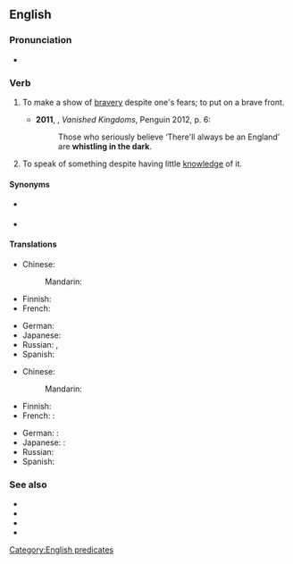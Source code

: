 ==English==

===Pronunciation===
* {{audio|En-au-whistle in the dark.ogg|Audio (AU)|lang=en}}

===Verb===
{{head|en|verb}}

# {{lb|en|colloquial}} To make a show of [[bravery]] despite one's fears; to put on a brave front.
#* '''2011''', {{w|Norman Davies}}, ''Vanished Kingdoms'', Penguin 2012, p. 6:
#*: Those who seriously believe ‘There'll always be an England’ are '''whistling in the dark'''.
# {{lb|en|idiomatic|US}} To speak of something despite having little [[knowledge]] of it.

====Synonyms====
* {{sense|make a show of bravery}} {{l|en|whistle past the graveyard}}
* {{sense|speak of something without knowledge}} {{l|en|talk through one's hat}}

====Translations====
{{trans-top|make a show of bravery}}
* Chinese:
*: Mandarin: {{t+|cmn|壮胆|sc=Hani}}
* Finnish: {{t|fi|vislailla}}
* French: {{t-needed|fr}}
{{trans-mid}}
* German: {{t|de|im Dunkeln pfeifen}}
* Japanese: {{t-needed|ja}}
* Russian: {{t+|ru|бодри́ться}}, {{t|ru|напускать на себя́ споко́йствие}}
* Spanish: {{t|es|[[poner]] [[buena]] [[cara]]}}
{{trans-bottom}}

{{trans-top|speak without knowledge}}
* Chinese:
*: Mandarin: {{t|cmn|乱猜|sc=Hani}}
* Finnish: {{t|fi|puhua läpiä päähänsä}}
* French: {{t-needed|fr}}:
{{trans-mid}}
* German: {{t-needed|de}}:
* Japanese: {{t-needed|ja}}:
* Russian: {{t|ru|говори́ть не зна́я ничего́ то́лком|tr=govorítʹ ne znája ničevó tólkom}}
* Spanish: {{t+|es|mojonear}}
{{trans-bottom}}

===See also===
* {{l|en|whistle down the wind}}
* {{l|en|whistle in the wind}}
* {{l|en|whistle past the graveyard}}
* {{l|en|whistle Dixie}}

[[Category:English predicates]]